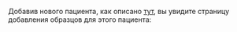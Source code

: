 Добавив нового пациента, как описано [тут](/nipt/add-patient#add-patient), вы увидите страницу
добавления образцов для этого пациента: